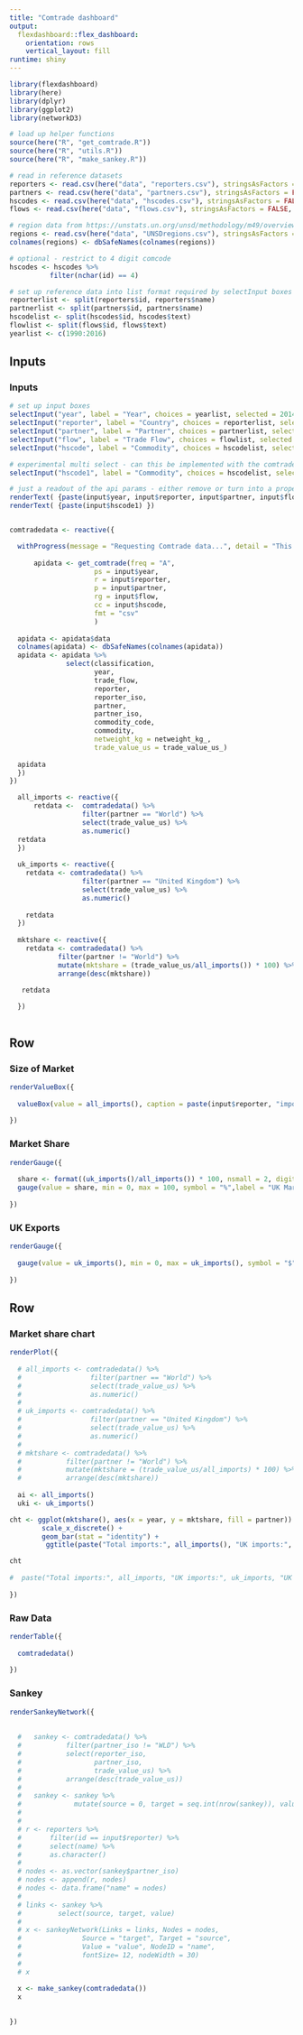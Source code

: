 ```yaml
---
title: "Comtrade dashboard"
output: 
  flexdashboard::flex_dashboard:
    orientation: rows
    vertical_layout: fill
runtime: shiny
---
```


```r
library(flexdashboard)
library(here)
library(dplyr)
library(ggplot2)
library(networkD3)

# load up helper functions
source(here("R", "get_comtrade.R"))
source(here("R", "utils.R"))
source(here("R", "make_sankey.R"))

# read in reference datasets
reporters <- read.csv(here("data", "reporters.csv"), stringsAsFactors = FALSE, header = TRUE)
partners <- read.csv(here("data", "partners.csv"), stringsAsFactors = FALSE, header = TRUE)
hscodes <- read.csv(here("data", "hscodes.csv"), stringsAsFactors = FALSE, header = TRUE)
flows <- read.csv(here("data", "flows.csv"), stringsAsFactors = FALSE, header = TRUE)

# region data from https://unstats.un.org/unsd/methodology/m49/overview/
regions <- read.csv(here("data", "UNSDregions.csv"), stringsAsFactors = FALSE, header = TRUE)
colnames(regions) <- dbSafeNames(colnames(regions))

# optional - restrict to 4 digit comcode
hscodes <- hscodes %>%
          filter(nchar(id) == 4)

# set up reference data into list format required by selectInput boxes
reporterlist <- split(reporters$id, reporters$name)
partnerlist <- split(partners$id, partners$name)
hscodelist <- split(hscodes$id, hscodes$text)
flowlist <- split(flows$id, flows$text)
yearlist <- c(1990:2016)

```

Inputs {.sidebar}
-----------------------------------------------------------------------

### Inputs

```r

# set up input boxes
selectInput("year", label = "Year", choices = yearlist, selected = 2014)
selectInput("reporter", label = "Country", choices = reporterlist, selected = "156")
selectInput("partner", label = "Partner", choices = partnerlist, selected = "all")
selectInput("flow", label = "Trade Flow", choices = flowlist, selected = "1")
selectInput("hscode", label = "Commodity", choices = hscodelist, selected = "220830")

# experimental multi select - can this be implemented with the comtrade api?
selectInput("hscode1", label = "Commodity", choices = hscodelist, selected = "220830", multiple = TRUE)

# just a readout of the api params - either remove or turn into a proper  api call url
renderText( {paste(input$year, input$reporter, input$partner, input$flow, input$hscode) })
renderText( {paste(input$hscode1) })


comtradedata <- reactive({

  withProgress(message = "Requesting Comtrade data...", detail = "This may take a while", value = NULL, {
  
      apidata <- get_comtrade(freq = "A",
                     ps = input$year,
                     r = input$reporter,
                     p = input$partner,
                     rg = input$flow,
                     cc = input$hscode,
                     fmt = "csv"
                     )
    
  apidata <- apidata$data
  colnames(apidata) <- dbSafeNames(colnames(apidata))  
  apidata <- apidata %>% 
              select(classification, 
                     year, 
                     trade_flow,
                     reporter,
                     reporter_iso,
                     partner,
                     partner_iso,
                     commodity_code,
                     commodity,
                     netweight_kg = netweight_kg_,
                     trade_value_us = trade_value_us_)
  
  apidata
  })
})

  all_imports <- reactive({ 
      retdata <-  comtradedata() %>% 
                  filter(partner == "World") %>% 
                  select(trade_value_us) %>% 
                  as.numeric()
  retdata
  })    
      
  uk_imports <- reactive({
    retdata <- comtradedata() %>% 
                  filter(partner == "United Kingdom") %>% 
                  select(trade_value_us) %>% 
                  as.numeric()
 
    retdata
  })
    
  mktshare <- reactive({
    retdata <- comtradedata() %>% 
            filter(partner != "World") %>% 
            mutate(mktshare = (trade_value_us/all_imports()) * 100) %>% 
            arrange(desc(mktshare))

   retdata
   
  })



```

Row
-----------------------------------------------------------------------

### Size of Market

```r

renderValueBox({
  
  valueBox(value = all_imports(), caption = paste(input$reporter, "import market size"), icon = "fa-usd")
  
})

```


### Market Share

```r

renderGauge({
  
  share <- format((uk_imports()/all_imports()) * 100, nsmall = 2, digits = 2)
  gauge(value = share, min = 0, max = 100, symbol = "%",label = "UK Market Share")
  
})

```

### UK Exports

```r

renderGauge({
  
  gauge(value = uk_imports(), min = 0, max = uk_imports(), symbol = "$",label = "UK Market Share")
  
})

```



Row {.tabset}
-----------------------------------------------------------------------

### Market share chart

```r

renderPlot({
  
  # all_imports <- comtradedata() %>% 
  #                 filter(partner == "World") %>% 
  #                 select(trade_value_us) %>% 
  #                 as.numeric()
  # 
  # uk_imports <- comtradedata() %>% 
  #                 filter(partner == "United Kingdom") %>% 
  #                 select(trade_value_us) %>% 
  #                 as.numeric()
  # 
  # mktshare <- comtradedata() %>% 
  #           filter(partner != "World") %>% 
  #           mutate(mktshare = (trade_value_us/all_imports) * 100) %>% 
  #           arrange(desc(mktshare))
  
  ai <- all_imports()
  uki <- uk_imports()

cht <- ggplot(mktshare(), aes(x = year, y = mktshare, fill = partner)) +
        scale_x_discrete() +
        geom_bar(stat = "identity") +
         ggtitle(paste("Total imports:", all_imports(), "UK imports:", uk_imports(), "UK market share", sprintf("%.3f %%", (uk_imports()/all_imports())*100)))

cht
                   
#  paste("Total imports:", all_imports, "UK imports:", uk_imports, "UK market share", uk_imports/all_imports)
  
})


```

### Raw Data

```r

renderTable({
  
  comtradedata()
  
})

```

### Sankey

```r

renderSankeyNetwork({
  
  
  #   sankey <- comtradedata() %>% 
  #           filter(partner_iso != "WLD") %>% 
  #           select(reporter_iso,
  #                  partner_iso,
  #                  trade_value_us) %>% 
  #           arrange(desc(trade_value_us))
  #   
  #   sankey <- sankey %>% 
  #             mutate(source = 0, target = seq.int(nrow(sankey)), value = trade_value_us)
  # 
  #   
  # r <- reporters %>% 
  #       filter(id == input$reporter) %>% 
  #       select(name) %>% 
  #       as.character()
  # 
  # nodes <- as.vector(sankey$partner_iso)
  # nodes <- append(r, nodes)
  # nodes <- data.frame("name" = nodes)
  # 
  # links <- sankey %>% 
  #         select(source, target, value) 
  # 
  # x <- sankeyNetwork(Links = links, Nodes = nodes,
  #               Source = "target", Target = "source",
  #               Value = "value", NodeID = "name",
  #               fontSize= 12, nodeWidth = 30)
  #   
  # x

  x <- make_sankey(comtradedata())
  x
  
  
})


```
